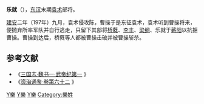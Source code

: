 '''乐就'''（{{bd||？|197年|catIdx=Y樂}}），[[东汉|东汉]]末期[[袁术|袁术]]部将。

[[建安|建安]]二年（197年）九月，袁术侵攻陈，曹操于是东征袁术，袁术听到曹操将来，便抛弃所率军队并自行逃走，只留下其部将[[桥蕤|桥蕤]]、[[李丰_(东汉)|李丰]]、[[梁纲|梁纲]]、乐就于[[蕲阳|蕲阳]]以抗拒曹操。曹操到达后，桥蕤等人都被曹操击破并被曹操斩杀。

==参考文献==
* 《[http://www.guoxue.com/shibu/24shi/sangzz/sgzz_001.htm 三国志·魏书一·武帝纪第一] {{Wayback|url=http://www.guoxue.com/shibu/24shi/sangzz/sgzz_001.htm |date=20211225074643 }}》
* 《[http://www.guoxue.com/shibu/zztj/content/zztj_062.htm 资治通鉴·卷第六十二] {{Wayback|url=http://www.guoxue.com/shibu/zztj/content/zztj_062.htm |date=20141225083233 }}》


[[Category:東漢軍事人物|Y樂]]
[[Category:三國軍事人物|Y樂]]
[[Category:三國被處決者|Y樂]]
[[Category:樂姓|Category:樂姓]]